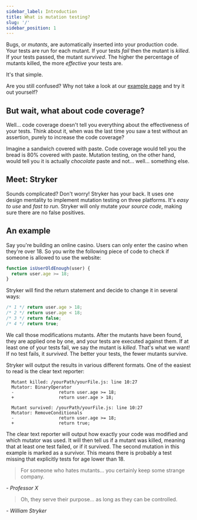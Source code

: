 ```yaml
---
sidebar_label: Introduction
title: What is mutation testing?
slug: '/'
sidebar_position: 1
---
```


Bugs, or _mutants_, are automatically inserted into your production code. Your tests are run for each mutant. If your tests _fail_ then the mutant is _killed_. If your tests passed, the mutant _survived_. The higher the percentage of mutants killed, the more _effective_ your tests are.

It's that simple.

Are you still confused? Why not take a look at our [example page](./example.mdx) and try it out yourself?

## But wait, what about code coverage?

Well... code coverage doesn't tell you everything about the effectiveness of your tests. Think about it, when was the last time you saw a test without an assertion, purely to increase the code coverage?

Imagine a sandwich covered with paste. Code coverage would tell you the bread is 80% covered with paste. Mutation testing, on the other hand, would tell you it is actually _chocolate_ paste and not... well... something else.

## Meet: Stryker

Sounds complicated? Don't worry! Stryker has your back. It uses one design mentality to implement mutation testing on three platforms. It's _easy to use_ and _fast to run_. Stryker will only mutate _your source code_, making sure there are no false positives.

## An example

Say you're building an online casino.
Users can only enter the casino when they're over 18. So you write the following piece of code to check if someone is allowed to use the website:

```js
function isUserOldEnough(user) {
  return user.age >= 18;
}
```

Stryker will find the return statement and decide to change it in several ways:

```js
/* 1 */ return user.age > 18;
/* 2 */ return user.age < 18;
/* 3 */ return false;
/* 4 */ return true;
```

We call those modifications mutants. After the mutants have been found, they are applied one by one, and your tests are executed against them.
If at least one of your tests fail, we say the mutant is _killed_. That's what we want! If no test fails, it _survived_.
The better your tests, the fewer mutants survive.

Stryker will output the results in various different formats. One of the easiest to read is the clear text reporter:

```shell
  Mutant killed: /yourPath/yourFile.js: line 10:27
  Mutator: BinaryOperator
  -                 return user.age >= 18;
  +                 return user.age > 18;

  Mutant survived: /yourPath/yourFile.js: line 10:27
  Mutator: RemoveConditionals
  -                 return user.age >= 18;
  +                 return true;
```

The clear text reporter will output how exactly your code was modified and which mutator was used. It will then tell us if a mutant was killed, meaning that at least one test failed, or if it survived. The second mutation in this example is marked as a survivor. This means there is probably a test missing that explicitly tests for age lower than 18.

> For someone who hates mutants... you certainly keep some strange company.

_- Professor X_

> Oh, they serve their purpose... as long as they can be controlled.

_- William Stryker_
